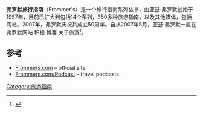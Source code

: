 {{Infobox publisher
| image   = <!-- 檔案不存在 [[Image:Logo-frommers_complete.png|Image:Logo-frommers complete.png]] ，可從英文維基百科取得 -->
| parent  = 
| founded = 1957
| founder = 亚瑟·弗罗默
| company_type = 出版公司
| distribution = Worldwide
| topics  = 
| genre   = 
| country = 美国
| headquarters = 
| url     = {{URL|http://www.frommers.com}}
| imprints = 
}}
'''弗罗默旅行指南'''（Frommer's）是一个旅行指南系列丛书，由亚瑟·弗罗默创始于1957年，目前已扩大到包括14个系列，350多种旅游指南，以及其他媒体，包括网站。2007年，弗罗默庆祝其成立50周年。自从2007年5月，亚瑟·弗罗默一直在弗罗默网站 积极 博客 关于旅游<ref>{{Cite web| url=http://frommers.com/blog/| title=Arthur Frommer Online| accessdate=8 August 2009| archive-date=2014-06-05| archive-url=https://web.archive.org/web/20140605094053/http://www.frommers.com/blog/| dead-url=yes}}</ref>。
{{columns-list|5|
* Frommer's Day by Day
**[[阿姆斯特丹|阿姆斯特丹]]
**[[雅典|雅典]]
**[[巴厘岛|巴厘岛]]
**[[Banff_National_Park|Banff]] and [[Canadian_Rockies|Canadian Rockies]]
**[[曼谷|曼谷]]
**[[巴塞罗那|巴塞罗那]]
**[[北京|北京]]
**[[柏林|柏林]]
**[[波士顿|波士顿]]
**[[布鲁塞尔|布鲁塞尔]] & [[布鲁日|布鲁日]]
**[[布达佩斯|布达佩斯]]
**[[布宜诺斯艾利斯|布宜诺斯艾利斯]]
**[[Cancún|Cancún]] & [[Yucatán|Yucatán]]
**[[Cape_Cod|Cape Cod]]
**[[开普敦|开普敦]]
**[[芝加哥|芝加哥]]
**[[哥本哈根|哥本哈根]]
**[[Cornwall|Cornwall]]
**[[克里特岛|克里特岛]]
**[[古巴|古巴]]
**[[塞浦路斯|塞浦路斯]]
**[[迪拜|迪拜]]
**[[都柏林|都柏林]]
**[[爱丁堡|爱丁堡]] & the Best of [[格拉斯哥|格拉斯哥]]
**[[佛罗伦萨|佛罗伦萨]] & [[Tuscany|Tuscany]]
**[[香港|香港]]
**[[檀香山|檀香山]] & [[Oahu|Oahu]]
**[[伊斯坦布尔|伊斯坦布尔]]
**[[牙买加|牙买加]]
**[[Jerusalem|Jerusalem]]
**[[Kraków|Kraków]]
**[[Lake_District|Lake District]]
**[[拉斯维加斯|拉斯维加斯]]
**[[里斯本|里斯本]]
**[[伦敦|伦敦]]
**[[洛杉矶|洛杉矶]]
**[[马德里|马德里]]
**[[Maine|Maine]] Coast
**[[Majorca|Mallorca]] & [[Minorca|Menorca]]
**[[Malta_Island|Malta]] & [[戈佐岛|戈佐岛]]
**[[马拉喀什|马拉喀什]]
**[[毛伊岛|毛伊岛]]
**[[墨尔本|墨尔本]]
**[[迈阿密|迈阿密]] & [[Florida_Keys|Keys]]
**[[米兰|米兰]] & [[Lake_Como|Lakes]]
**[[蒙特利尔|蒙特利尔]]
**[[莫斯科|莫斯科]]
**[[Napa_County,_California|Napa]] & [[Sonoma_County,_California|Sonoma]]
**[[那不勒斯|那不勒斯]] & [[阿马尔菲海岸|阿马尔菲海岸]]
**[[新奥尔良|新奥尔良]]
**[[纽约市|纽约市]]
**[[Nova_Scotia|Nova Scotia]], [[New_Brunswick|New Brunswick]], & [[爱德华王子岛|爱德华王子岛]]
**[[巴黎|巴黎]]
**[[费城|费城]]
**[[Portland,_Oregon|Portland]]
**[[布拉格|布拉格]]
**[[普罗旺斯|普罗旺斯]] & [[蔚蓝海岸|蔚蓝海岸]]
**[[波多黎各|波多黎各]]
**[[里约热内卢|里约热内卢]]
**[[罗马|罗马]]
**[[萨尔茨堡|萨尔茨堡]]
**[[圣安东尼奥|圣安东尼奥]]
**[[San_Diego|San Diego]]
**[[旧金山|旧金山]]
**[[西雅图|西雅图]]
**[[首尔|首尔]]
**[[塞维利亚|塞维利亚]]
**[[上海|上海]]
**[[西西里|西西里]]
**[[新加坡|新加坡]]
**[[圣彼得堡|圣彼得堡]]
**[[斯德哥尔摩|斯德哥尔摩]]
**[[悉尼|悉尼]]
**[[塔斯马尼亚|塔斯马尼亚]]
**[[多伦多|多伦多]]
**[[巴伦西亚|巴伦西亚]]
**[[温哥华|温哥华]] & [[惠斯勒|惠斯勒]]
**[[威尼斯|威尼斯]]
**[[维也纳|维也纳]]
**[[华盛顿特区|华盛顿特区]]
}}
== 参考 ==
{{reflist}}
* [http://frommers.com/ Frommers.com] {{Wayback|url=http://frommers.com/ |date=19961219084844 }} – official site
* [http://frommers.com/podcast Frommers.com/Podcast] {{Wayback|url=http://frommers.com/podcast |date=20060516050637 }} – travel podcasts

[[Category:旅游指南|Category:旅游指南]]
